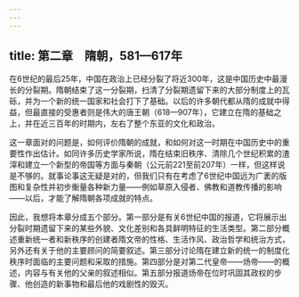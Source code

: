 ```yaml
---
---
---
```

title: 第二章　隋朝，581—617年
---



在6世纪的最后25年，中国在政治上已经分裂了将近300年，这是中国历史中最漫长的分裂期。隋朝结束了这一分裂期，扫清了分裂期遗留下来的大部分制度上的瓦砾，并为一个新的统一国家和社会打下了基础。以后的许多朝代都从隋的成就中得益，但最直接的受惠者则是伟大的唐王朝（618—907年），它建立在隋的基础之上，并在近三百年的时期内，左右了整个东亚的文化和政治。

这一章面对的问题是，如何评价隋朝的成就，和如何对这一时期在中国历史中的重要性作出估计。如同许多历史学家所说，隋在结束旧秩序、清除几个世纪积累的渣滓和建立一个新型的帝国等方面与秦朝（公元前221至前207年）一样，但这样说是不够的。就事论事这无疑是对的，但我们只有在考虑了6世纪中国远为广袤的版图和复杂性并初步衡量各种新力量——例如草原入侵者、佛教和道教传播的影响——以后，才能了解隋朝各项成就的特点。

因此，我想将本章分成五个部分。第一部分是有关6世纪中国的报道，它将展示出分裂时期遗留下来的某些外貌、文化差别和各具鲜明特征的生活类型。第二部分概述重新统一者和新秩序的创建者隋文帝的性格、生活作风、政治哲学和统治方式，另外还有关于他的主要顾问的简要叙述。第三部分讨论隋在建立新的统一的制度化秩序时面临的主要问题和采取的措施。第四部分是对第二代皇帝——炀帝——的概述，内容与有关他的父亲的叙述相似。第五部分报道炀帝在位时巩固其政权的步骤、他创造的新事物和最后他的戏剧性的毁灭。